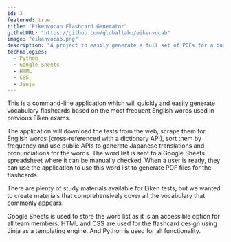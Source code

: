 ```yaml
---
id: 3
featured: true,
title: "Eikenvocab Flashcard Generator"
githubURL: "https://github.com/globallabo/eikenvocab"
image: "eikenvocab.png"
description: "A project to easily generate a full set of PDFs for a business English curriculum with a standard template and content pulled from Google Sheets."
technologies:
  - Python
  - Google Sheets
  - HTML
  - CSS
  - Jinja
---
```


This is a command-line application which will quickly and easily generate vocabulary flashcards based on the most frequent English words used in previous Eiken exams.

The application will download the tests from the web, scrape them for English words (cross-referenced with a dictionary API), sort them by frequency and use public APIs to generate Japanese translations and pronunciations for the words. The word list is sent to a Google Sheets spreadsheet where it can be manually checked. When a user is ready, they can use the application to use this word list to generate PDF files for the flashcards.

There are plenty of study materials available for Eiken tests, but we wanted to create materials that comprehensively cover all the vocabulary that commonly appears.

Google Sheets is used to store the word list as it is an accessible option for all team members. HTML and CSS are used for the flashcard design using Jinja as a templating engine. And Python is used for all functionality.
